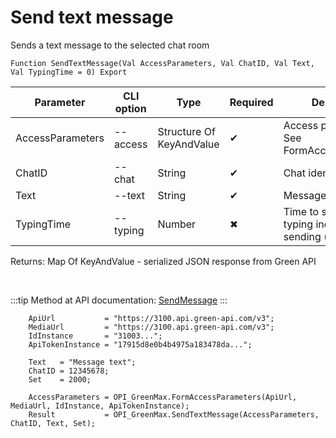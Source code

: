 ﻿---
sidebar_position: 1
description: Send text message and other functions to work with Green Max in the Open Integration Package, a free open-source integration library for 1C:Enterprise 8, OneScript and CLI
keywords: [1C, 1С, 1С:Enterprise, 1С:Enterprise 8.3, API, Integration, Services, Exchange, OneScript, CLI, Green Max]
---


# Send text message
 Sends a text message to the selected chat room



`Function SendTextMessage(Val AccessParameters, Val ChatID, Val Text, Val TypingTime = 0) Export`

  | Parameter | CLI option | Type | Required | Description |
  |-|-|-|-|-|
  | AccessParameters | --access | Structure Of KeyAndValue | &#x2714; | Access parameters. See FormAccessParameters |
  | ChatID | --chat | String | &#x2714; | Chat identifier |
  | Text | --text | String | &#x2714; | Message text |
  | TypingTime | --typing | Number | &#x2716; | Time to show the typing indicator before sending (in ms.) |

  
  Returns:  Map Of KeyAndValue - serialized JSON response from Green API

<br/>

:::tip
Method at API documentation: [SendMessage](https://green-api.com/v3/docs/api/sending/SendMessage/)
:::
<br/>


```bsl title="1C:Enterprise/OneScript code example"
    ApiUrl           = "https://3100.api.green-api.com/v3";
    MediaUrl         = "https://3100.api.green-api.com/v3";
    IdInstance       = "31003...";
    ApiTokenInstance = "17915d8e0b4b4975a183478da...";

    Text   = "Message text";
    ChatID = 12345678;
    Set    = 2000;

    AccessParameters = OPI_GreenMax.FormAccessParameters(ApiUrl, MediaUrl, IdInstance, ApiTokenInstance);
    Result           = OPI_GreenMax.SendTextMessage(AccessParameters, ChatID, Text, Set);
```
 




